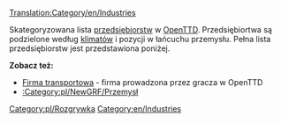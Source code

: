 [[Translation:Category/en/Industries]]

Skategoryzowana lista [[pl/Manual/Przedsiębiorstwa|przedsiębiorstw]] w [[pl/Manual/Main Page|OpenTTD]].  Przedsiębiortwa są podzielone według [[pl/Manual/Klimat|klimatów]] i pozycji w łańcuchu przemysłu. Pełna lista przedsiębiorstw jest przedstawiona poniżej.

'''Zobacz też:'''
*[[pl/Manual/Firma transportowa|Firma transportowa]] - firma prowadzona przez gracza w OpenTTD
*[[:Category:pl/NewGRF/Przemysł]]

[[Category:pl/Rozgrywka]]
[[Category:en/Industries]]